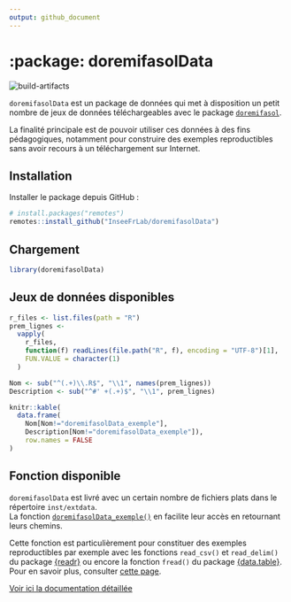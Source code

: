 ```yaml
---
output: github_document
---
```


<!-- README.md is generated from README.Rmd. Please edit that file -->

# :package: doremifasolData

<!-- badges: start -->
![build-artifacts](https://github.com/inseefrlab/doremifasolData/workflows/build-artifacts/badge.svg)
<!-- badges: end -->

`doremifasolData` est un package de données qui met à disposition un petit nombre de jeux de données téléchargeables avec le package [`doremifasol`](https://inseefrlab.github.io/DoReMIFaSol/).

La finalité principale est de pouvoir utiliser ces données à des fins pédagogiques, notamment pour construire des exemples reproductibles sans avoir recours à un téléchargement sur Internet.


## Installation

Installer le package depuis GitHub :

```r
# install.packages("remotes")
remotes::install_github("InseeFrLab/doremifasolData")
```


## Chargement

```r
library(doremifasolData)
```


## Jeux de données disponibles

```r
r_files <- list.files(path = "R")
prem_lignes <-
  vapply(
    r_files,
    function(f) readLines(file.path("R", f), encoding = "UTF-8")[1],
    FUN.VALUE = character(1)
  )

Nom <- sub("^(.+)\\.R$", "\\1", names(prem_lignes))
Description <- sub("^#' +(.+)$", "\\1", prem_lignes)

knitr::kable(
  data.frame(
    Nom[Nom!="doremifasolData_exemple"], 
    Description[Nom!="doremifasolData_exemple"]),
    row.names = FALSE
)
```

## Fonction disponible

`doremifasolData` est livré avec un certain nombre de fichiers plats dans le répertoire `inst/extdata`.  
La fonction [`doremifasolData_exemple()`](https://inseefrlab.github.io/DoReMIFaSolData/docs/reference/doremifasolData_exemple.html) en facilite leur accès en retournant leurs chemins.

Cette fonction est particulièrement pour constituer des exemples reproductibles par exemple avec les
fonctions `read_csv()` et `read_delim()` du package [{readr}](https://readr.tidyverse.org/reference/read_delim.html) ou encore la fonction `fread()` du package
[{data.table}](https://www.rdocumentation.org/packages/data.table/versions/1.14.2/topics/fread).  
Pour en savoir plus, consulter [cette page](https://www.book.utilitr.org/importcsv.html).  


[Voir ici la documentation détaillée](https://inseefrlab.github.io/DoReMIFaSolData/reference)
